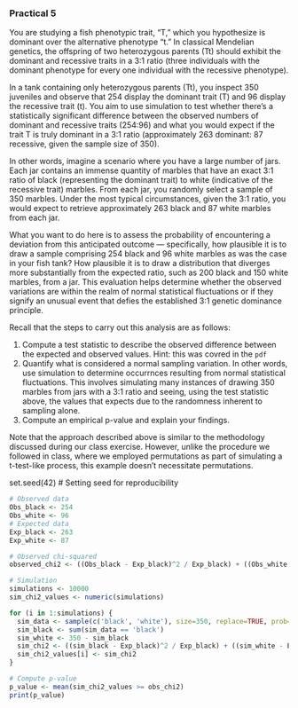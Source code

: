 ### Practical 5

You are studying a fish phenotypic trait, "T," which you hypothesize is dominant over the alternative phenotype "t." In classical Mendelian genetics, the offspring of two heterozygous parents (Tt) should exhibit the dominant and recessive traits in a 3:1 ratio (three individuals with the dominant phenotype for every one individual with the recessive phenotype).

In a tank containing only heterozygous parents (Tt), you inspect 350 juveniles and observe that 254 display the dominant trait (T) and 96 display the recessive trait (t). You aim to use simulation to test whether there's a statistically significant difference between the observed numbers of dominant and recessive traits (254:96) and what you would expect if the trait T is truly dominant in a 3:1 ratio (approximately 263 dominant: 87 recessive, given the sample size of 350).

In other words, imagine a scenario where you have a large number of jars. Each jar contains an immense quantity of marbles that have an exact 3:1 ratio of black (representing the dominant trait) to white (indicative of the recessive trait) marbles. From each jar, you randomly select a sample of 350 marbles. Under the most typical circumstances, given the 3:1 ratio, you would expect to retrieve approximately 263 black and 87 white marbles from each jar.

What you want to do here is to assess the probability of encountering a deviation from this anticipated outcome — specifically, how plausible it is to draw a sample comprising 254 black and 96 white marbles as was the case in your fish tank? How plausible it is to draw a distribution that diverges more substantially from the expected ratio, such as 200 black and 150 white marbles, from a jar. This evaluation helps determine whether the observed variations are within the realm of normal statistical fluctuations or if they signify an unusual event that defies the established 3:1 genetic dominance principle.

Recall that the steps to carry out this analysis are as follows:

1. Compute a test statistic to describe the observed difference between the expected and observed values.
   Hint: this was covred in the `pdf`
2. Quantify what is considered a normal sampling variation. In other words, use simulation to determine occurrnces resulting from normal statistical fluctuations. This involves simulating many instances of drawing 350 marbles from jars with a 3:1 ratio and seeing, using the test statistic above, the values that expects due to the randomness inherent to sampling alone.
3. Compute an empirical p-value and explain your findings.

Note that the approach described above is similar to the methodology discussed during our class exercise. However, unlike the procedure we followed in class, where we employed permutations as part of simulating a t-test-like process, this example doesn't necessitate permutations.

set.seed(42)  # Setting seed for reproducibility

```r
# Observed data
Obs_black <- 254
Obs_white <- 96
# Expected data
Exp_black <- 263
Exp_white <- 87

# Observed chi-squared
observed_chi2 <- ((Obs_black - Exp_black)^2 / Exp_black) + ((Obs_white - Exp_white)^2 / Exp_white)

# Simulation
simulations <- 10000
sim_chi2_values <- numeric(simulations) 

for (i in 1:simulations) {
  sim_data <- sample(c('black', 'white'), size=350, replace=TRUE, prob=c(0.75, 0.25))
  sim_black <- sum(sim_data == 'black')
  sim_white <- 350 - sim_black
  sim_chi2 <- ((sim_black - Exp_black)^2 / Exp_black) + ((sim_white - Exp_white)^2 / Exp_white)
  sim_chi2_values[i] <- sim_chi2
}

# Compute p-value
p_value <- mean(sim_chi2_values >= obs_chi2)
print(p_value)
```

